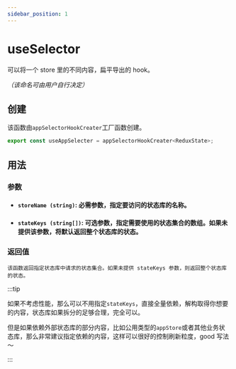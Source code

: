 ```yaml
---
sidebar_position: 1
---
```


# useSelector

可以将一个 store 里的不同内容，扁平导出的 hook。

_（该命名可由用户自行决定）_

## 创建

该函数由`appSelectorHookCreater`工厂函数创建。

```ts
export const useAppSelecter = appSelectorHookCreater<ReduxState>;
```

## 用法

### 参数

-   #### `storeName (string)`: 必需参数，指定要访问的状态库的名称。
-   #### `stateKeys (string[])`: 可选参数，指定需要使用的状态集合的数组。如果未提供该参数，将默认返回整个状态库的状态。

### 返回值

    该函数返回指定状态库中请求的状态集合。如果未提供 stateKeys 参数，则返回整个状态库的状态。

:::tip

如果不考虑性能，那么可以不用指定`stateKeys`，直接全量依赖，解构取得你想要的内容，状态库如果拆分的足够合理，完全可以。

但是如果依赖外部状态库的部分内容，比如公用类型的`appStore`或者其他业务状态库，那么非常建议指定依赖的内容，这样可以很好的控制刷新粒度，good 写法～

:::
